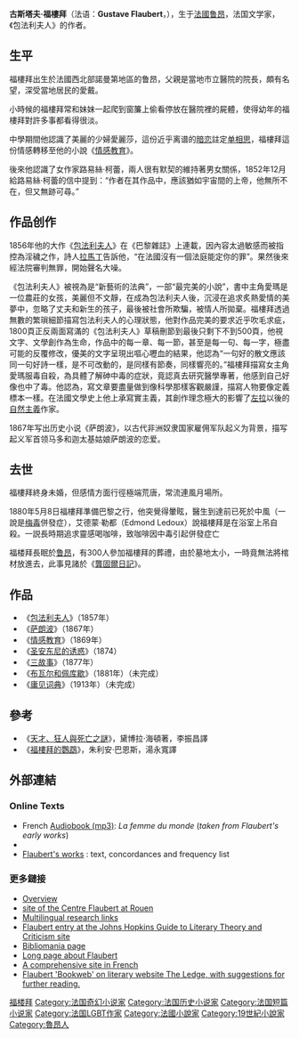 {{noteTA
|1=zh-hans:鲁昂;zh-hant:盧昂;
|2=zh-hans:弗朗索瓦;zh-hant:法蘭斯瓦;
|3=zh-hans:弗兰兹;zh-hant:法蘭茲;
}}
{{Infobox writer
| name        = Gustave Flaubert<br />古斯塔夫·福樓拜
| image       = Gustave Flaubert portrait photo.jpg
<!-- | bgcolour    = silver -->
| imagesize   = 240px
| pseudonym   = 
| birthdate   = {{Birth date|1821|12|12|df=yes}}
| birthplace  = {{FRA}}[[鲁昂|鲁昂]]
| deathdate   = {{death date and age|1880|5|8|1821|12|12|df=y}}
| deathplace  = {{FRA}}[[鲁昂|鲁昂]]
| occupation  = 文学家
| nationality = {{FRA}}
| genre       = 长篇小说、[[散文|散文]]
| 代表作      = 《[[包法利夫人|包法利夫人]]》《[[情感教育|情感教育]]》
| 父母        = Achille-Cléophas Flaubert<br>Anne Fleuriot
| spouse      = 终身未婚未育
| movement    = [[现实主义|现实主义]]、[[浪漫主义|浪漫主义]]、[[自然主义|自然主义]]
| influences  = [[喬治·戈登·拜倫|喬治·戈登·拜倫]]、[[维克多·雨果|维克多·雨果]]、[[歌德|歌德]]、[[弗朗索瓦-勒内·德·夏多布里昂|弗朗索瓦-勒内·德·夏多布里昂]]
| influenced  = [[安东·契诃夫|安东·契诃夫]]、[[让-保罗·萨特|让-保罗·萨特]], [[弗兰兹·卡夫卡|弗兰兹·卡夫卡]], [[弗拉基米爾·納博可夫|弗拉基米爾·納博可夫]], [[艾兹拉·庞德|艾兹拉·庞德]], [[居伊·德·莫泊桑|居伊·德·莫泊桑]], [[爱德蒙·德·龚古尔|爱德蒙·德·龚古尔]], [[阿尔封斯·都德|阿尔封斯·都德]], [[埃米尔·左拉|埃米尔·左拉]], [[伊万·谢尔盖耶维奇·屠格涅夫|伊万·谢尔盖耶维奇·屠格涅夫]], [[马里奥·巴尔加斯·略萨|马里奥·巴尔加斯·略萨]]
| signature   = Flaubert's signature.png
| website     = 
}}
'''古斯塔夫·福樓拜'''（法语：'''Gustave Flaubert'''，{{bd|1821年|12月12日|1880年|5月8日|catIdx=Flaubert, Gustave}}），生于[[法國|法國]][[鲁昂|鲁昂]]，法国文学家，《包法利夫人》的作者。

== 生平 ==
福樓拜出生於法國西北部諾曼第地區的鲁昂，父親是當地市立醫院的院長，頗有名望，深受當地居民的愛戴。

小時候的福樓拜常和妹妹一起爬到窗簾上偷看停放在醫院裡的屍體，使得幼年的福樓拜對許多事都看得很淡。

中學期間他認識了美麗的少婦愛麗莎，這份近乎离谱的[[暗恋|暗恋]]註定[[单相思|单相思]]，福樓拜這份情感轉移至他的小說《[[情感教育|情感教育]]》。

後來他認識了女作家路易絲·柯蕾，兩人很有默契的維持著男女關係，1852年12月給路易絲·柯蕾的信中提到：“作者在其作品中，應該猶如宇宙間的上帝，他無所不在，但又無跡可尋。”

== 作品创作 ==
1856年他的大作《[[包法利夫人|包法利夫人]]》在《巴黎雜誌》上連載，因內容太過敏感而被指控為淫穢之作，詩人[[拉馬丁|拉馬丁]]告訴他，“在法國沒有一個法庭能定你的罪”。果然後來經法院審判無罪，開始聲名大噪。

《包法利夫人》被視為是“新藝術的法典”，一部“最完美的小說”，書中主角愛瑪是一位農莊的女孩，美麗但不文靜，在成為包法利夫人後，沉浸在追求炙熱愛情的美夢中，忽略了丈夫和新生的孩子，最後被社會所欺騙，被情人所拋棄。福樓拜透過無數的繁瑣細節描寫包法利夫人的心理狀態，他對作品完美的要求近乎吹毛求疵，1800頁正反兩面寫滿的《包法利夫人》草稿刪節到最後只剩下不到500頁，他視文字、文學創作為生命，作品中的每一章、每一節，甚至是每一句、每一字，極盡可能的反覆修改，優美的文字呈現出嘔心嚦血的結果，他認為“一句好的散文應該同一句好詩一樣，是不可改動的，是同樣有節奏，同樣響亮的。”福樓拜描寫女主角愛瑪服毒自殺，為具體了解砷中毒的症狀，竟認真去研究醫學專著，他感到自己好像也中了毒。他認為，寫文章要盡量做到像科學那樣客觀嚴謹，描寫人物要像定義標本一樣。在法國文學史上他上承寫實主義，其創作理念極大的影響了[[左拉|左拉]]以後的[[自然主義文學|自然主義]]作家。

1867年写出历史小说《萨朗波》，以古代非洲奴隶国家雇佣军队起义为背景，描写起义军首领马多和迦太基姑娘萨朗波的恋爱。

== 去世 ==
福樓拜終身未婚，但感情方面行徑極端荒唐，常流連風月場所。

1880年5月8日福樓拜準備巴黎之行，他突覺得暈眩，醫生到達前已死於中風（一說是[[梅毒|梅毒]]併發症），艾德蒙·勒都（Edmond Ledoux）說福樓拜是在浴室上吊自殺。一説長時期追求靈感喝咖啡，致咖啡因中毒引起併發症亡

福楼拜長眠於[[鲁昂|鲁昂]]，有300人參加福樓拜的葬禮，由於墓地太小，一時竟無法將棺材放進去，此事見諸於《[[龔固爾日記|龔固爾日記]]》。

== 作品 ==
* 《[[包法利夫人|包法利夫人]]》（1857年）
* 《[[萨朗波|萨朗波]]》（1867年）
* 《[[情感教育|情感教育]]》（1869年）
* 《[[圣安东尼的诱惑|圣安东尼的诱惑]]》（1874）
* 《[[三故事|三故事]]》（1877年）
* 《[[布瓦尔和佩库歇|布瓦尔和佩库歇]]》（1881年）（未完成）
* 《[[庸见词典|庸见词典]]》（1913年）（未完成）

== 參考 ==
* 《[[天才、狂人與死亡之謎|天才、狂人與死亡之謎]]》，黛博拉·海頓著，李振昌譯
* 《[[福樓拜的鸚鵡|福樓拜的鸚鵡]]》，朱利安·巴恩斯，湯永寬譯

== 外部連結 ==
=== Online Texts ===
{{wikiquote}}
{{wikisource author|Gustave Flaubert}}
{{commons|Gustave Flaubert}}
* French [https://web.archive.org/web/20051012095114/http://www.incipitblog.com/index.php/2005/08/08/gustave-flaubert-la-femme-du-monde-1836/ Audiobook (mp3)]: ''La femme du monde'' (''taken from Flaubert's early works'')
* {{gutenberg author|id=Gustave_Flaubert|name=Gustave Flaubert}}
* [http://www.intratext.com/Catalogo/Autori/Aut148.HTM Flaubert's works] {{Wayback|url=http://www.intratext.com/Catalogo/Autori/Aut148.HTM |date=20210212014453 }}: text, concordances and frequency list

=== 更多鏈接 ===
* [https://web.archive.org/web/20061205025226/http://kirjasto.sci.fi/flaubert.htm Overview]
* [https://web.archive.org/web/20070707211231/http://www.univ-rouen.fr/flaubert/ site of the Centre Flaubert at Rouen]
* [https://web.archive.org/web/20060613194813/http://fjvenezia.com/Flaubert.html Multilingual research links]
* [http://www.press.jhu.edu/books/hopkins_guide_to_literary_theory/gustave_flaubert.html Flaubert entry at the Johns Hopkins Guide to Literary Theory and Criticism site] {{Wayback|url=http://www.press.jhu.edu/books/hopkins_guide_to_literary_theory/gustave_flaubert.html |date=20051031145251 }}
* [http://www.bibliomania.com/0/5/136/frameset.html Bibliomania page] {{Wayback|url=http://www.bibliomania.com/0/5/136/frameset.html |date=20210224113919 }}
* [https://web.archive.org/web/20051101084503/http://kat.gr/kat/History/Mod/Ph/FlaubertGustave.htm Long page about Flaubert]
* [http://perso.wanadoo.fr/jb.guinot/pages/accueil.html A comprehensive site in French] {{Wayback|url=http://perso.wanadoo.fr/jb.guinot/pages/accueil.html |date=20060427161630 }}
* [https://web.archive.org/web/20070926221151/http://www.the-ledge.com/flash/ledge.php?book=12&lan=UK Flaubert 'Bookweb' on literary website The Ledge, with suggestions for further reading.]

{{Authority control}}
{{DEFAULTSORT:Flaubert, Gustave}}
[[Category:福楼拜|]]
[[Category:法国奇幻小说家|Category:法国奇幻小说家]]
[[Category:法国历史小说家|Category:法国历史小说家]]
[[Category:法国短篇小说家|Category:法国短篇小说家]]
[[Category:法国LGBT作家|Category:法国LGBT作家]]
[[Category:法國小說家|Category:法國小說家]]
[[Category:19世紀小說家|Category:19世紀小說家]]
[[Category:魯昂人|Category:魯昂人]]